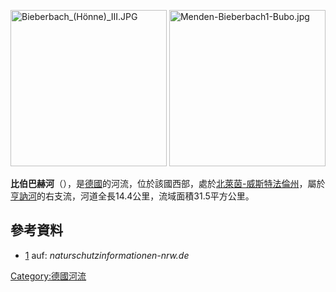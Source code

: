 {{Primarysources|time=2020-07-15T09:41:53+00:00}}
{{Coord|51|24|41.66|N|7|49|50.06|E|display=title}}
[[Image:Bieberbach_(Hönne)_III.JPG|250px]]
[[Image:Menden-Bieberbach1-Bubo.jpg|250px]]

'''比伯巴赫河'''（{{lang-de|Bieberbach}}），是[[德國|德國]]的河流，位於該國西部，處於[[北萊茵-威斯特法倫州|北萊茵-威斯特法倫州]]，屬於[[亨訥河|亨訥河]]的右支流，河道全長14.4公里，流域面積31.5平方公里。

==參考資料==
* [http://www.naturschutzinformationen-nrw.de/natura2000-meldedok/web/babel/media/karten/4513-301_2.pdf] {{Wayback|url=http://www.naturschutzinformationen-nrw.de/natura2000-meldedok/web/babel/media/karten/4513-301_2.pdf |date=20140226094411 }} auf: ''naturschutzinformationen-nrw.de''

{{Germany-geo-stub}}
[[Category:德國河流|Category:德國河流]]